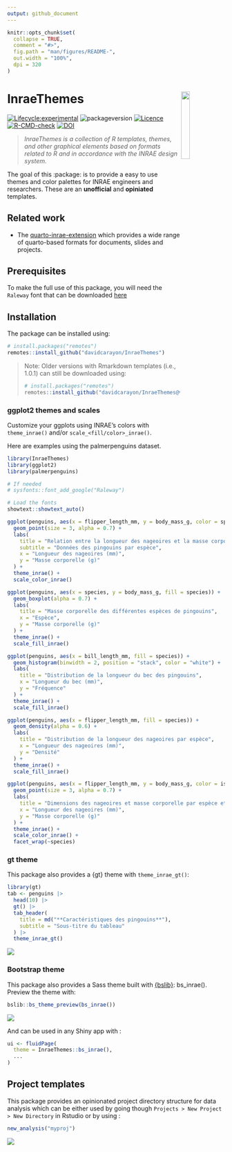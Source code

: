 ```yaml
---
output: github_document
---
```


<!-- README.md is generated from README.Rmd. Please edit that file -->

```r
knitr::opts_chunk$set(
  collapse = TRUE,
  comment = "#>",
  fig.path = "man/figures/README-",
  out.width = "100%",
  dpi = 320
)
```

# InraeThemes <img src="man/figures/logo_hex.png" align="right" width="20%"/>

<!-- badges: start -->

[![Lifecycle:experimental](https://img.shields.io/badge/lifecycle-experimental-orange.svg)](https://lifecycle.r-lib.org/articles/stages.html#experimental)
![packageversion](https://img.shields.io/badge/Package%20version-3.1.0-green?style=flat-square)
[![Licence](https://img.shields.io/badge/licence-GPL--3-blue.svg)](https://www.gnu.org/licenses/gpl-3.0.en.html)
[![R-CMD-check](https://github.com/davidcarayon/InraeThemes/actions/workflows/R-CMD-check.yaml/badge.svg)](https://github.com/davidcarayon/InraeThemes/actions/workflows/R-CMD-check.yaml)
[![DOI](https://zenodo.org/badge/274901390.svg)](https://zenodo.org/badge/latestdoi/274901390)

<!-- badges: end -->

> _InraeThemes is a collection of R templates, themes, and other graphical elements based on formats related to R and in accordance with the INRAE design system._

The goal of this :package: is to provide a easy to use themes and color palettes for INRAE engineers and researchers. These are an __unofficial__ and __opiniated__ templates.

## Related work

- The [quarto-inrae-extension](https://github.com/davidcarayon/quarto-inrae-extension) which provides a wide range of quarto-based formats for documents, slides and projects.

## Prerequisites

To make the full use of this package, you will need the `Raleway` font that can be downloaded [here](https://fonts.google.com/specimen/Raleway)

## Installation

The package can be installed using:

``` r
# install.packages("remotes")
remotes::install_github("davidcarayon/InraeThemes")
```

> Note: Older versions with Rmarkdown templates (i.e., 1.0.1) can still be downloaded using:
> 
> ``` r
> # install.packages("remotes")
> remotes::install_github("davidcarayon/InraeThemes@v1.0.1")
> ```

### ggplot2 themes and scales

Customize your ggplots using INRAE's colors with `theme_inrae()` and/or `scale_<fill/color>_inrae()`.

Here are examples using the palmerpenguins dataset.

```r
library(InraeThemes)
library(ggplot2)
library(palmerpenguins)

# If needed
# sysfonts::font_add_google("Raleway")

# Load the fonts
showtext::showtext_auto()

ggplot(penguins, aes(x = flipper_length_mm, y = body_mass_g, color = species)) +
  geom_point(size = 3, alpha = 0.7) +
  labs(
    title = "Relation entre la longueur des nageoires et la masse corporelle",
    subtitle = "Données des pingouins par espèce",
    x = "Longueur des nageoires (mm)",
    y = "Masse corporelle (g)"
  ) +
  theme_inrae() +
  scale_color_inrae()

ggplot(penguins, aes(x = species, y = body_mass_g, fill = species)) +
  geom_boxplot(alpha = 0.7) +
  labs(
    title = "Masse corporelle des différentes espèces de pingouins",
    x = "Espèce",
    y = "Masse corporelle (g)"
  ) +
  theme_inrae() +
  scale_fill_inrae()

ggplot(penguins, aes(x = bill_length_mm, fill = species)) +
  geom_histogram(binwidth = 2, position = "stack", color = "white") +
  labs(
    title = "Distribution de la longueur du bec des pingouins",
    x = "Longueur du bec (mm)",
    y = "Fréquence"
  ) +
  theme_inrae() +
  scale_fill_inrae()

ggplot(penguins, aes(x = flipper_length_mm, fill = species)) +
  geom_density(alpha = 0.6) +
  labs(
    title = "Distribution de la longueur des nageoires par espèce",
    x = "Longueur des nageoires (mm)",
    y = "Densité"
  ) +
  theme_inrae() +
  scale_fill_inrae()

ggplot(penguins, aes(x = flipper_length_mm, y = body_mass_g, color = island)) +
  geom_point(size = 3, alpha = 0.7) +
  labs(
    title = "Dimensions des nageoires et masse corporelle par espèce et île",
    x = "Longueur des nageoires (mm)",
    y = "Masse corporelle (g)"
  ) +
  theme_inrae() +
  scale_color_inrae() +
  facet_wrap(~species)
```

### gt theme

This package also provides a {gt} theme with `theme_inrae_gt()`:


```r
library(gt)
tab <- penguins |>
  head(10) |>
  gt() |>
  tab_header(
    title = md("**Caractéristiques des pingouins**"),
    subtitle = "Sous-titre du tableau"
  ) |>
  theme_inrae_gt() 
```

![](man/figures/tab_gt.png)



### Bootstrap theme

This package also provides a Sass theme built with [{bslib}]([https://](https://rstudio.github.io/bslib/)): bs_inrae(). Preview the theme with:

```r
bslib::bs_theme_preview(bs_inrae())
```

![](man/figures/cap_bslib.png)

And can be used in any Shiny app with :

```r
ui <- fluidPage(
  theme = InraeThemes::bs_inrae(),
  ...
)
```

## Project templates

This package provides an opinionated project directory structure for data analysis which can be either used by going though `Projects > New Project > New Directory` in Rstudio or by using :

```r 
new_analysis("myproj")
```
![](man/figures/tree.png)
